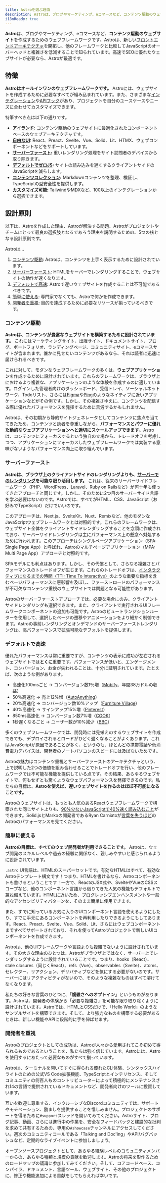 ```yaml
---
title: Astroを選ぶ理由
description: Astroは、ブログやマーケティング、eコマースなど、コンテンツ駆動のウェブサイトを作成するためのウェブフレームワークです。Astroがあなたのウェブサイトに適しているであろう理由について学びます。
i18nReady: true
---
```


**Astro**は、ブログやマーケティング、eコマースなど、**コンテンツ駆動のウェブサイト**を作成するためのウェブフレームワークです。Astroは、新しい[フロントエンドアーキテクチャ](/ja/concepts/islands/)を開拓し、他のフレームワークと比較してJavaScriptのオーバーヘッドと複雑さを低減することで知られています。高速でSEOに優れたウェブサイトが必要なら、Astroが最適です。

## 特徴

**Astroはオールインワンのウェブフレームワークです。** Astroには、ウェブサイトを作成するために必要なすべてが組み込まれています。また、さまざまな[インテグレーション](https://astro.build/integrations/)や[APIフック](/ja/reference/integrations-reference/)があり、プロジェクトを自分のユースケースやニーズに合わせてカスタマイズできます。

特筆すべき点は以下の通りです。

- **[アイランド](/ja/concepts/islands/):** コンテンツ駆動のウェブサイトに最適化されたコンポーネントベースのウェブアーキテクチャです。
- **[自由なUI](/ja/core-concepts/framework-components/):** React、Preact、Svelte、Vue、Solid、Lit、HTMX、ウェブコンポーネントなどをサポートしています。
- **[サーバーファースト](/ja/core-concepts/rendering-modes/):** 重いレンダリング処理をサイト訪問者のデバイスから取り除きます。
- **[デフォルトでゼロJS](/ja/core-concepts/astro-components/):** サイトの読み込みを遅くするクライアントサイドのJavaScriptを減らします。
- **[コンテンツコレクション](/ja/guides/content-collections/):** Markdownコンテンツを整理、検証し、TypeScriptの型安全性を提供します。
- **[カスタマイズ可能](/ja/guides/integrations-guide/):** TailwindやMDXなど、100以上のインテグレーションから選択できます。

## 設計原則

以下は、Astroを作成した理由、Astroが解決する問題、Astroがプロジェクトやチームにとって最良の選択肢となるであろう理由を説明するための、5つの核となる設計原則です。

Astroは…

1. [コンテンツ駆動](#コンテンツ駆動): Astroは、コンテンツを上手く表示するために設計されています。
2. [サーバーファースト](#サーバーファースト): HTMLをサーバーでレンダリングすることで、ウェブサイトの動作が速くなります。
3. [デフォルトで高速](#デフォルトで高速): Astroで遅いウェブサイトを作成することは不可能であるべきです。
4. [簡単に使える](#簡単に使える): 専門家でなくても、Astroで何かを作成できます。
5. [開発者を重視](#開発者を重視): 目的を達成するために必要なリソースが揃っているべきです。


### コンテンツ駆動

**Astroは、コンテンツが豊富なウェブサイトを構築するために設計されています。** これにはマーケティングサイト、出版サイト、ドキュメントサイト、ブログ、ポートフォリオ、ランディングページ、コミュニティサイト、eコマースサイトが含まれます。誰かに見せたいコンテンツがあるなら、それは読者に迅速に届けられるべきです。

これに対して、モダンなウェブフレームワークの多くは、**ウェブアプリケーション**を作成するために設計されています。これらのフレームワークは、ブラウザ上におけるより複雑な、アプリケーションのような体験を作成するのに適しています。ログインした管理者向けのダッシュボード、受信トレイ、ソーシャルネットワーク、Todoリスト、さらには[Figma](https://www.figma.com/)や[Ping](https://ping.gg/)のようなネイティブに近いアプリケーションなどがその例です。しかし、その複雑さゆえに、コンテンツを配信する際に優れたパフォーマンスを発揮するために苦労するかもしれません。

Astroは、その初期から静的サイトジェネレータとしてコンテンツに焦点を当ててきたため、コンテンツと読者を尊重しながら、**パフォーマンスとパワーに優れた動的なウェブアプリケーションへと適切にスケールアップできます**。Astroは、コンテンツにフォーカスするという独自の立場から、トレードオフを考慮しつつ、アプリケーションにフォーカスしたウェブフレームワークでは実装する意味がないようなパフォーマンス向上に取り組んでいます。

### サーバーファースト

**Astroは、ブラウザ上のクライアントサイドのレンダリングよりも、[サーバーでのレンダリング](/ja/core-concepts/rendering-modes/)を可能な限り活用します。** これは、従来のサーバーサイドフレームワーク（PHP、WordPress、Laravel、Ruby on Railsなど）が何十年も使ってきたアプローチと同じです。しかし、そのために2つ目のサーバーサイド言語を学ぶ必要はないのです。Astroでは、すべてがHTML、CSS、JavaScript（お好みでTypeScript）だけでいいのです。

このアプローチは、Next.js、SvelteKit、Nuxt、Remixなど、他のモダンなJavaScriptウェブフレームワークとは対照的です。これらのフレームワークは、ウェブサイト全体をクライアントサイドレンダリングすることを念頭に作成されており、サーバーサイドレンダリングは主にパフォーマンス上の懸念へ対処するために行われます。このアプローチはシングルページアプリケーション（SPA: Single Page App）と呼ばれ、Astroのマルチページアプリケーション（MPA: Multi Page App）アプローチと対照的です。

SPAモデルにも利点はあります。しかし、その代償として、さらなる複雑さとパフォーマンスのトレードオフが生じます。これらのトレードオフは、[インタラクティブになるまでの時間（TTI: Time To Interactive）](https://web.dev/interactive/)のような重要な指標を含むページパフォーマンスに悪影響を及ぼし、ファーストロードのパフォーマンスが不可欠なコンテンツ重視のウェブサイトでは問題となる可能性があります。

Astroのサーバーファーストアプローチでは、必要な場合にのみ、クライアントサイドレンダリングも選択できます。また、クライアントで実行されるUIフレームワークコンポーネントの追加も可能です。Astroのビュートランジションルーターを使用して、選択したページの遷移やアニメーションをより細かく制御できます。Astroの事前レンダリングとオンデマンドのサーバーファーストレンダリングは、高パフォーマンスで拡張可能なデフォルトを提供します。

### デフォルトで高速

優れたパフォーマンスは常に重要ですが、コンテンツの表示に成功が左右されるウェブサイトでは**とくに**重要です。パフォーマンスが低いと、エンゲージメント、コンバージョン、お金が失われることは、十分に証明されています。たとえば、次のような例があります。

- 高速化100msごと → コンバージョン数1％増（[Mobify](https://web.dev/why-speed-matters/)、年間38万ドルの収益）
- 50%高速化 → 売上12%増（[AutoAnything](https://www.digitalcommerce360.com/2010/08/19/web-accelerator-revs-conversion-and-sales-autoanything/)）
- 20%高速化 → コンバージョン数10%アップ（[Furniture Village](https://www.thinkwithgoogle.com/intl/en-gb/marketing-strategies/app-and-mobile/furniture-village-and-greenlight-slash-page-load-times-boosting-user-experience/)）
- 40%高速化 → サインアップ15%増（[Pinterest](https://medium.com/pinterest-engineering/driving-user-growth-with-performance-improvements-cfc50dafadd7)）
- 850ms高速化 → コンバージョン数7%増（[COOK](https://web.dev/why-speed-matters/)）
- 1秒遅くなるごと → ユーザー数が10%減少（[BBC](https://www.creativebloq.com/features/how-the-bbc-builds-websites-that-scale)）

多くのウェブフレームワークでは、開発時には見栄えのするウェブサイトを作成できても、デプロイされるとロードがひどく遅くなることがよくあります。これはJavaScriptが原因であることが多く、というのも、ほとんどの携帯電話や低消費電力デバイスは、開発者のノートパソコンのスピードには及ばないためです。

Astroの魅力はコンテンツ重視とサーバーファーストのアーキテクチャという、上で説明した2つの価値を組み合わせることでトレードオフを行い、他のフレームワークでは不可能な機能を提供している点です。その結果、あらゆるウェブサイトで、何もせずとも驚くようなウェブパフォーマンスを発揮できるのです。私たちの目標は、**Astroを使えば、遅いウェブサイトを作るのはほぼ不可能になることです。**

Astroのウェブサイトは、もっとも人気のあるReactウェブフレームワークで構築された同じサイトよりも、[90%少ないJavaScriptで40%速く読み込むこと](https://twitter.com/t3dotgg/status/1437195415439360003)ができます。Solid.jsとMarkoの開発者であるRyan Carniatoが[言葉を失うほど](https://youtu.be/2ZEMb_H-LYE?t=8163)のAstroのパフォーマンスを見てください。


### 簡単に使える

**Astroの目標は、すべてのウェブ開発者が利用できることです。** Astroは、ウェブ開発のスキルレベルや過去の経験に関係なく、親しみやすいと感じられるように設計されています。

`.astro` UI言語は、HTMLのスーパーセットです。有効なHTMLはすべて、有効なAstroテンプレート構文です！つまり、HTMLを書けるなら、Astroコンポーネントも書けるということです！一方で、ReactのJSX式や、SvelteやVueのCSSスコープなど、他のコンポーネント言語から借りてきた人気の機能もデフォルトで兼ね備えています。HTMLに近いため、プログレッシブエンハンスメントや一般的なアクセシビリティパターンを、そのまま簡単に使用できます。

また、すでに知っているお気に入りのUIコンポーネント言語を使えるようにしたり、すでに手元にあるコンポーネントを再利用したりできるようにもしてあります。React、Preact、Svelte、Vue、Solid、Lit、さらにはウェブコンポーネントまですべてサポートされており、それを使ってAstroプロジェクトで新しいUIコンポーネントを作成できます。

Astroは、他のUIフレームワークや言語よりも複雑でないように設計されています。その大きな理由のひとつは、Astroがブラウザ上ではなく、サーバー上でレンダリングするように設計されていることです。つまり、hooks（React）、stale closures（同じくReact）、refs（Vue）、observables（Svelte）、atoms、セレクター、リアクション、デリバティブなどを気にする必要がないのです。サーバーにはリアクティビティがないので、そのような複雑なものはすべて溶けてなくなります。

私たちの好きな言葉のひとつに、「**複雑さへのオプトイン**」というものがあります。Astroは、開発者の体験から「必要な複雑さ」を可能な限り取り除くように設計されています。Astroでは、HTMLとCSSだけで、「Hello World」のようなサンプルサイトを構築できます。そして、より強力なものを構築する必要があるときは、新しい機能やAPIに段階的に手を伸ばせます。


### 開発者を重視

Astroのプロジェクトとしての成功は、Astroが人々から愛用されてこそ初めて得られるものであるということを、私たちは強く信じています。Astroには、Astroを使用するにあたって必要なものがすべて揃っています。

Astroは、ターミナルを開いてすぐに得られる優れたCLI体験、シンタックスハイライトのための公式VS Code拡張機能、TypeScriptとインテリセンス、そしてコミュニティの何百人ものコントリビューターによって積極的にメンテナンスされ14の言語で提供されているドキュメントなど、開発者向けのツールに投資しています。

互いを歓迎し尊重する、インクルーシブなDiscordコミュニティでは、サポートやモチベーション、励ましを提供することを惜しみません。プロジェクトのサポートを得るために`#support`スレッドを開いてみてください。Astroサイト、ブログ記事、動画、さらには進行中の作業を、安全なフィードバックと建設的な批判を求めて共有するための、専用の`#showcase`チャンネルにアクセスしてください。週次のコミュニティコールである「Talking and Doc'ing」やAPI/バグバッシュなど、定期的なライブイベントに参加しましょう。

オープンソースプロジェクトとして、あらゆる経験レベルのコミュニティメンバーからの、あらゆる種類と規模の貢献を歓迎します。Astroの将来を形作るためのロードマップの議論に参加してみてください。そして、コアコードベース、コンパイラ、ドキュメント、言語ツール、ウェブサイト、その他のプロジェクトに、修正や機能追加による貢献をしてもらえれば幸いです。
